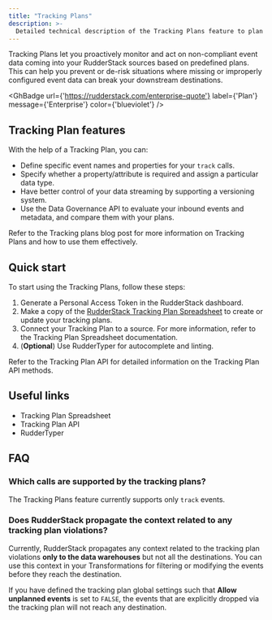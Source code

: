 ```yaml
---
title: "Tracking Plans"
description: >-
  Detailed technical description of the Tracking Plans feature to plan and monitor your event data.
---
```


Tracking Plans let you proactively monitor and act on non-compliant event data coming into your RudderStack sources based on predefined plans. This can help you prevent or de-risk situations where missing or improperly configured event data can break your downstream destinations.

<GhBadge
  url={'https://rudderstack.com/enterprise-quote'}
  label={'Plan'}
  message={'Enterprise'}
  color={'blueviolet'}
/>

## Tracking Plan features

With the help of a Tracking Plan, you can:

* Define specific event names and properties for your `track` calls.
* Specify whether a property/attribute is required and assign a particular data type.
* Have better control of your data streaming by supporting a versioning system.
* Use the <Link to="/api/data-governance-api/">Data Governance API</Link> to evaluate your inbound events and metadata, and compare them with your plans.

<div class="infoBlock">
Refer to the <Link to="/features/data-governance/tracking-plans/">Tracking plans</Link> blog post for more information on Tracking Plans and how to use them effectively.
</div>

## Quick start

To start using the Tracking Plans, follow these steps:

1. Generate a <Link to="/dashboard-guides/personal-access-token/">Personal Access Token</Link> in the RudderStack dashboard.
2. Make a copy of the [RudderStack Tracking Plan Spreadsheet](https://docs.google.com/spreadsheets/d/1QnCY3dbzyz2InB68W3AGIJshsuY3Zu8WA3AfMMxIzAQ/edit#gid=1810167975) to create or update your tracking plans.
3. Connect your Tracking Plan to a source. For more information, refer to the <Link to="/features/data-governance/tracking-plans/tracking-plan-spreadsheet/#linking-tracking-plan-to-a-source">Tracking Plan Spreadsheet</Link> documentation.
4. (**Optional**) Use <Link to="/features/data-governance/ruddertyper/">RudderTyper</Link> for autocomplete and linting.

<div class="infoBlock">
Refer to the <Link to="/api/tracking-plan-api/">Tracking Plan API</Link> for detailed information on the Tracking Plan API methods.
</div>

## Useful links

- <Link to="/features/data-governance/tracking-plans/tracking-plan-spreadsheet/">Tracking Plan Spreadsheet</Link>
- <Link to="/api/tracking-plan-api/">Tracking Plan API</Link>
- <Link to="/features/data-governance/ruddertyper/">RudderTyper</Link>

## FAQ

### Which calls are supported by the tracking plans?

The Tracking Plans feature currently supports only <Link to="/event-spec/standard-events/track/">`track`</Link> events.

### Does RudderStack propagate the context related to any tracking plan violations?

Currently, RudderStack propagates any context related to the tracking plan violations **only to the data warehouses** but not all the destinations. You can use this context in your <Link to="/transformations">Transformations</Link> for filtering or modifying the events before they reach the destination.

If you have defined the <Link to="/features/data-governance/tracking-plans/tracking-plan-spreadsheet/#global-settings">tracking plan global settings</Link> such that **Allow unplanned events** is set to `FALSE`, the events that are explicitly dropped via the tracking plan will not reach any destination.



